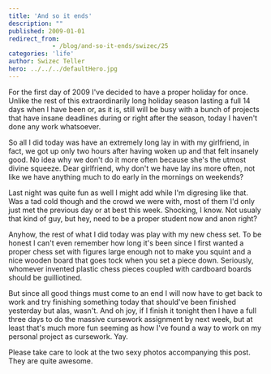 ```yaml
---
title: 'And so it ends'
description: ""
published: 2009-01-01
redirect_from: 
            - /blog/and-so-it-ends/swizec/25
categories: 'life'
author: Swizec Teller
hero: ../../../defaultHero.jpg
---
```

For the first day of 2009 I've decided to have a proper holiday for once. Unlike the rest of this extraordinarily long holiday season lasting a full 14 days when I have been or, as it is, still will be busy with a bunch of projects that have insane deadlines during or right after the season, today I haven't done any work whatsoever.

So all I did today was have an extremely long lay in with my girlfriend, in fact, we got up only two hours after having woken up and that felt insanely good. No idea why we don't do it more often because she's the utmost divine squeeze. Dear girlfriend, why don't we have lay ins more often, not like we have anything much to do early in the mornings on weekends?

Last night was quite fun as well I might add while I'm digresing like that. Was a tad cold though and the crowd we were with, most of them I'd only just met the previous day or at best this week. Shocking, I know. Not usualy that kind of guy, but hey, need to be a proper student now and anon right?

Anyhow, the rest of what I did today was play with my new chess set. To be honest I can't even remember how long it's been since I first wanted a proper chess set with figures large enough not to make you squint and a nice wooden board that goes tock when you set a piece down. Seriously, whomever invented plastic chess pieces coupled with cardboard boards should be guilliotined.

But since all good things must come to an end I will now have to get back to work and try finishing something today that should've been finished yesterday but alas, wasn't. And oh joy, if I finish it tonight then I have a full three days to do the massive cursework assignment by next week, but at least that's much more fun seeming as how I've found a way to work on my personal project as cursework. Yay.

Please take care to look at the two sexy photos accompanying this post. They are quite awesome.